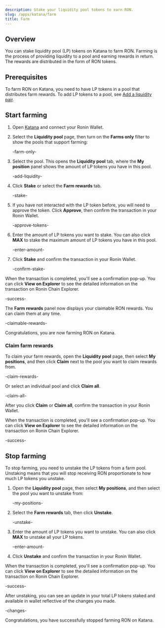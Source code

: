 ```yaml
---
description: Stake your liquidity pool tokens to earn RON.
slug: /apps/katana/farm
title: Farm
---
```


## Overview

You can stake liquidity pool (LP) tokens on Katana to farm RON. Farming is the process of providing liquidity to a pool and earning rewards in return. The rewards are distributed in the form of RON tokens.

## Prerequisites

To farm RON on Katana, you need to have LP tokens in a pool that distributes farm rewards. To add LP tokens to a pool, see [Add a liquidity pair](pool.mdx#add-a-liquidity-pair).

## Start farming

1. Open [Katana](https://app.roninchain.com/swap) and connect your Ronin Wallet.
2. Select the **Liquidity pool** page, then turn on the **Farms only** filter to show the pools that support farming:

    -farm-only-

3. Select the pool. This opens the **Liquidity pool** tab, where the **My position** panel shows the amount of LP tokens you have in this pool.

    -add-liquidity-

4. Click **Stake** or select the **Farm rewards** tab.
  
      -stake-

5. If you have not interacted with the LP token before, you will need to approve the token. Click **Approve**, then confirm the transaction in your Ronin Wallet.

    -approve-tokens-

6. Enter the amount of LP tokens you want to stake. You can also click **MAX** to stake the maximum amount of LP tokens you have in this pool. 

    -enter-amount-

7. Click **Stake** and confirm the transaction in your Ronin Wallet.

    -confirm-stake-

When the transaction is completed, you'll see a confirmation pop-up. You can click **View on Explorer** to see the detailed information on the transaction on Ronin Chain Explorer.

-success-

The **Farm rewards** panel now displays your claimable RON rewards. You can claim them at any time.

-claimable-rewards-

Congratulations, you are now farming RON on Katana.

### Claim farm rewards

To claim your farm rewards, open the **Liquidity pool** page, then select **My positions**, and then click **Claim** next to the pool you want to claim rewards from.

-claim-rewards-

Or select an individual pool and click **Claim all**.

-claim-all-

After you click **Claim** or **Claim all**, confirm the transaction in your Ronin Wallet.

When the transaction is completed, you'll see a confirmation pop-up. You can click **View on Explorer** to see the detailed information on the transaction on Ronin Chain Explorer.

-success-

## Stop farming

To stop farming, you need to unstake the LP tokens from a farm pool. Unstaking means that you will stop receiving RON proportionate to how much LP tokens you unstake.

1. Open the **Liquidity pool** page, then select **My positions**, and then select the pool you want to unstake from:

    -my-positions-

2. Select the **Farm rewards** tab, then click **Unstake**.

    -unstake-

3. Enter the amount of LP tokens you want to unstake. You can also click **MAX** to unstake all your LP tokens. 

    -enter-amount-

4. Click **Unstake** and confirm the transaction in your Ronin Wallet.

When the transaction is completed, you'll see a confirmation pop-up. You can click **View on Explorer** to see the detailed information on the transaction on Ronin Chain Explorer.

-success-

After unstaking, you can see an update in your total LP tokens staked and available in wallet reflective of the changes you made.

-changes-

Congratulations, you have successfully stopped farming RON on Katana.